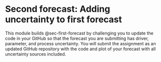 # Second forecast: Adding uncertainty to first forecast

This module builds @sec-first-forecast by challenging you to update the code in your GitHub so that the forecast you are submitting has driver, parameter, and process uncertainty. You will submit the assignment as an updated GitHub repository with the code and plot of your forecast with all uncertainty sources included.
